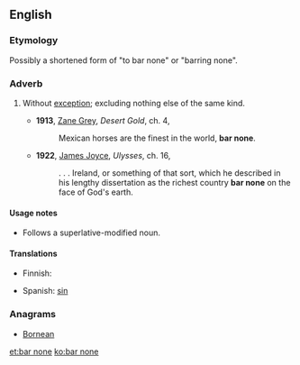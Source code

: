 ==English==

===Etymology===
Possibly a shortened form of "to bar none" or "barring none".

===Adverb===
{{head|en|adverb|head=[[bar]] [[none]]}}

# {{context|idiomatic|lang=en}} Without [[exception]]; excluding nothing else of the same kind.
#* '''1913''', [[w:Zane_Grey|Zane Grey]], ''Desert Gold'', ch. 4,
#*: Mexican horses are the finest in the world, '''bar none'''.
#* '''1922''', [[w:James_Joyce|James Joyce]], ''Ulysses'', ch. 16,
#*: . . . Ireland, or something of that sort, which he described in his lengthy dissertation as the richest country '''bar none''' on the face of God's earth.

====Usage notes====
* Follows a superlative-modified noun.

====Translations====
{{trans-top|without exception}}
* Finnish: {{t-|fi|poikkeuksetta}}
{{trans-mid}}
* Spanish: [[sin]] {{t+|es|excepción}}
{{trans-bottom}}

===Anagrams===
* [[Bornean#English|Bornean]]

[[et:bar none]]
[[ko:bar none]]